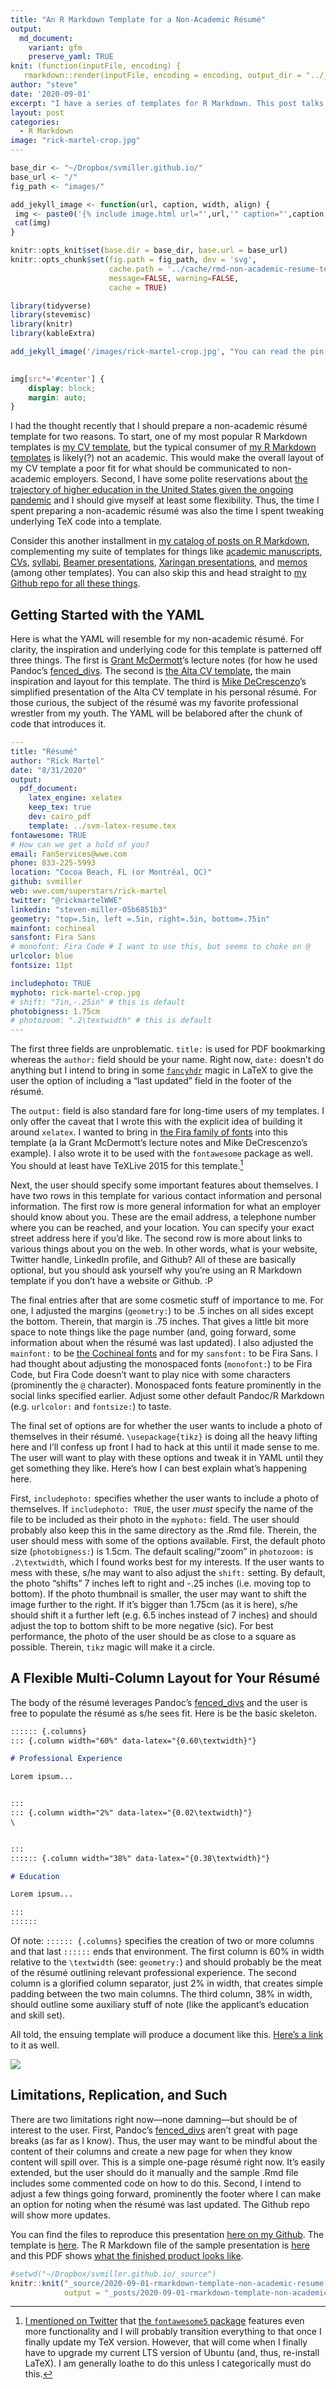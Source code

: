 ```yaml
---
title: "An R Markdown Template for a Non-Academic Résumé"
output:
  md_document:
    variant: gfm
    preserve_yaml: TRUE
knit: (function(inputFile, encoding) {
   rmarkdown::render(inputFile, encoding = encoding, output_dir = "../_posts") })
author: "steve"
date: '2020-09-01'
excerpt: "I have a series of templates for R Markdown. This post talks about my template for non-academic résumés."
layout: post
categories:
  - R Markdown
image: "rick-martel-crop.jpg"
---
```


```r

base_dir <- "~/Dropbox/svmiller.github.io/"
base_url <- "/"
fig_path <- "images/"

add_jekyll_image <- function(url, caption, width, align) {
 img <- paste0('{% include image.html url="',url,'" caption="',caption,'" width=',width,' align="',align,'" %}')
 cat(img)
}

knitr::opts_knit$set(base.dir = base_dir, base.url = base_url)
knitr::opts_chunk$set(fig.path = fig_path, dev = 'svg',
                      cache.path = '../cache/rmd-non-academic-resume-template/',
                      message=FALSE, warning=FALSE,
                      cache = TRUE) 

library(tidyverse)
library(stevemisc)
library(knitr)
library(kableExtra)


```

```r
 
add_jekyll_image('/images/rick-martel-crop.jpg', "You can read the pin, right?", "250", "right")
 
```

<style>
img[src*='#center'] { 
    display: block;
    margin: auto;
}
</style>

```css
img[src*='#center'] { 
    display: block;
    margin: auto;
}
```

I had the thought recently that I should prepare a non-academic résumé template for two reasons. To start, one of my most popular R Markdown templates is [my CV template](http://svmiller.com/blog/2016/03/svm-r-markdown-cv/), but the typical consumer of [my R Markdown templates](https://github.com/svmiller/svm-r-markdown-templates) is likely(?) not an academic. This would make the overall layout of my CV template a poor fit for what should be communicated to non-academic employers. Second, I have some polite reservations about [the trajectory of higher education in the United States given the ongoing pandemic](https://www.nature.com/articles/d41586-020-01518-y) and I should give myself at least some flexibility. Thus, the time I spent preparing a non-academic résumé was also the time I spent tweaking underlying TeX code into a template.

Consider this another installment in [my catalog of posts on R Markdown](http://svmiller.com/categories/#R%20Markdown), complementing my suite of templates for things like [academic manuscripts](http://svmiller.com/blog/2016/02/svm-r-markdown-manuscript/), [CVs](http://svmiller.com/blog/2016/03/svm-r-markdown-cv/), [syllabi](http://svmiller.com/blog/2016/07/r-markdown-syllabus/), [Beamer presentations](http://svmiller.com/blog/2019/08/r-markdown-template-beamer-presentations/), [Xaringan presentations](http://svmiller.com/blog/2018/02/r-markdown-xaringan-theme/), and [memos](http://svmiller.com/blog/2019/06/r-markdown-memo-template/) (among other templates). You can also skip this and head straight to [my Github repo for all these things](https://github.com/svmiller/svm-r-markdown-templates).

## Getting Started with the YAML

Here is what the YAML will resemble for my non-academic résumé. For clarity, the inspiration and underlying code for this template is patterned off three things. The first is [Grant McDermott](https://grantmcdermott.com/)'s lecture notes (for how he used Pandoc's [fenced_divs](https://pandoc.org/MANUAL.html#extension-fenced_divs). The second is [the Alta CV template](https://github.com/liantze/AltaCV), the main inspiration and layout for this template. The third is [Mike DeCrescenzo](https://mikedecr.github.io/)'s simplified presentation of the Alta CV template in his personal résumé. For those curious, the subject of the résumé was my favorite professional wrestler from my youth. The YAML will be belabored after the chunk of code that introduces it.

```yaml
---
title: "Résumé"
author: "Rick Martel"
date: "8/31/2020"
output: 
  pdf_document:
    latex_engine: xelatex
    keep_tex: true
    dev: cairo_pdf
    template: ../svm-latex-resume.tex
fontawesome: TRUE
# How can we get a hold of you?
email: FanServices@wwe.com
phone: 833-225-5993
location: "Cocoa Beach, FL (or Montréal, QC)"
github: svmiller
web: wwe.com/superstars/rick-martel
twitter: "@rickmartelWWE"
linkedin: "steven-miller-05b6851b3"
geometry: "top=.5in, left =.5in, right=.5in, bottom=.75in"
mainfont: cochineal
sansfont: Fira Sans
# monofont: Fira Code # I want to use this, but seems to choke on @
urlcolor: blue
fontsize: 11pt

includephoto: TRUE
myphoto: rick-martel-crop.jpg
# shift: "7in,-.25in" # this is default
photobigness: 1.75cm
# photozoom: ".2\textwidth" # this is default
---
```

The first three fields are unproblematic. `title:` is used for PDF bookmarking whereas the `author:` field should be your name. Right now, `date:` doesn't do anything but I intend to bring in some [`fancyhdr`](https://ctan.org/pkg/fancyhdr?lang=en) magic in LaTeX to give the user the option of including a "last updated" field in the footer of the résumé.

The `output:` field is also standard fare for long-time users of my templates. I only offer the caveat that I wrote this with the explicit idea of building it around `xelatex`. I wanted to bring in [the Fira family of fonts](https://fonts.google.com/specimen/Fira+Sans) into this template (a la Grant McDermott's lecture notes and Mike DeCrescenzo's example). I also wrote it to be used with the `fontawesome` package as well. You should at least have TeXLive 2015 for this template.[^fontawesome5]

[^fontawesome5]: [I mentioned on Twitter](https://twitter.com/stevenvmiller/status/1298645134469476354) that [the `fontawesome5` package](http://mirrors.ibiblio.org/CTAN/fonts/fontawesome5/doc/fontawesome5.pdf) features even more functionality and I will probably transition everything to that once I finally update my TeX version. However, that will come when I finally have to upgrade my current LTS version of Ubuntu (and, thus, re-install LaTeX). I am generally loathe to do this unless I categorically must do this.

Next, the user should specify some important features about themselves. I have two rows in this template for various contact information and personal information. The first row is more general information for what an employer should know about you. These are the email address, a telephone number where you can be reached, and your location. You can specify your exact street address here if you'd like. The second row is more about links to various things about you on the web. In other words, what is your website, Twitter handle, LinkedIn profile, and Github? All of these are basically optional, but you should ask yourself why you're using an R Markdown template if you don't have a website or Github. :P

The final entries after that are some cosmetic stuff of importance to me. For one, I adjusted the margins (`geometry:`) to be .5 inches on all sides except the bottom. Therein, that margin is .75 inches. That gives a little bit more space to note things like the page number (and, going forward, some information about when the résumé was last updated). I also adjusted the `mainfont:` to be [the Cochineal fonts](https://ctan.org/pkg/cochineal?lang=en) and for my `sansfont:` to be Fira Sans. I had thought about adjusting the monospaced fonts (`monofont:`) to be Fira Code, but Fira Code doesn't want to play nice with some characters (prominently the `@` character). Monospaced fonts feature prominently in the social links specified earlier. Adjust some other default Pandoc/R Markdown (e.g. `urlcolor:` and `fontsize:`) to taste.

The final set of options are for whether the user wants to include a photo of themselves in their résumé. `\usepackage{tikz}` is doing all the heavy lifting here and I'll confess up front I had to hack at this until it made sense to me. The user will want to play with these options and tweak it in YAML until they get something they like. Here's how I can best explain what's happening here.

First, `includephoto:` specifies whether the user wants to include a photo of themselves. If `includephoto: TRUE`, the user *must* specify the name of the file to be included as their photo in the `myphoto:` field. The user should probably also keep this in the same directory as the .Rmd file. Therein, the user should mess with some of the options available. First, the default photo size (`photobigness:`) is 1.5cm. The default scaling/"zoom" in `photozoom:` is `.2\textwidth`, which I found works best for my interests. If the user wants to mess with these, s/he may want to also adjust the `shift:` setting. By default, the photo "shifts" 7 inches left to right and -.25 inches (i.e. moving top to bottom). If the photo thumbnail is smaller, the user may want to shift the image further to the right. If it's bigger than 1.75cm (as it is here), s/he should shift it a further left (e.g. 6.5 inches instead of 7 inches) and should adjust the top to bottom shift to be more negative (sic). For best performance, the photo of the user should be as close to a square as possible. Therein, `tikz` magic will make it a circle.


## A Flexible Multi-Column Layout for Your Résumé

The body of the résumé leverages Pandoc's [fenced_divs](https://pandoc.org/MANUAL.html#extension-fenced_divs) and the user is free to populate the résumé as s/he sees fit. Here is be the basic skeleton.

```markdown
:::::: {.columns}
::: {.column width="60%" data-latex="{0.60\textwidth}"}

# Professional Experience

Lorem ipsum...


:::
::: {.column width="2%" data-latex="{0.02\textwidth}"}
\


:::
:::::: {.column width="38%" data-latex="{0.38\textwidth}"}

# Education

Lorem ipsum...

:::
::::::

```

Of note: `:::::: {.columns}` specifies the creation of two or more columns and that last `::::::` ends that environment. The first column is 60% in width relative to the `\textwidth` (see: `geometry:`) and should probably be the meat of the résumé outlining relevant professional experience. The second column is a glorified column separator, just 2% in width, that creates simple padding between the two main columns. The third column, 38% in width, should outline some auxiliary stuff of note (like the applicant's education and skill set).

All told, the ensuing template will produce a document like this. [Here's a link](https://github.com/svmiller/svm-r-markdown-templates/blob/master/resume-example/svm-resume-example.pdf) to it as well.



![](../../../../../../images/rick-martel-fake-cv-svm-rmarkdown-resume.png#center)


## Limitations, Replication, and Such

There are two limitations right now---none damning---but should be of interest to the user. First,  Pandoc's [fenced_divs](https://pandoc.org/MANUAL.html#extension-fenced_divs) aren't great with page breaks (as far as I know). Thus, the user may want to be mindful about the content of their columns and create a new page for when they know content will spill over. This is a simple one-page résumé right now. It's easily extended, but the user should do it manually and the sample .Rmd file includes some commented code on how to do this. Second, I intend to adjust a few things going forward, prominently the footer where I can make an option for noting when the résumé was last updated. The Github repo will show more updates.

You can find the files to reproduce this presentation [here on my Github](https://github.com/svmiller/svm-r-markdown-templates/tree/master/resume-example). The template is [here](https://github.com/svmiller/svm-r-markdown-templates/blob/master/svm-latex-resume.tex). The R Markdown file of the sample presentation is [here](https://github.com/svmiller/svm-r-markdown-templates/blob/master/resume-example/svm-resume-example.Rmd) and this PDF shows [what the finished product looks like](https://github.com/svmiller/svm-r-markdown-templates/blob/master/resume-example/svm-resume-example.pdf). 

```r
#setwd("~/Dropbox/svmiller.github.io/_source")
knitr::knit("_source/2020-09-01-rmarkdown-template-non-academic-resume.Rmd",
            output = "_posts/2020-09-01-rmarkdown-template-non-academic-resume.md")

```
